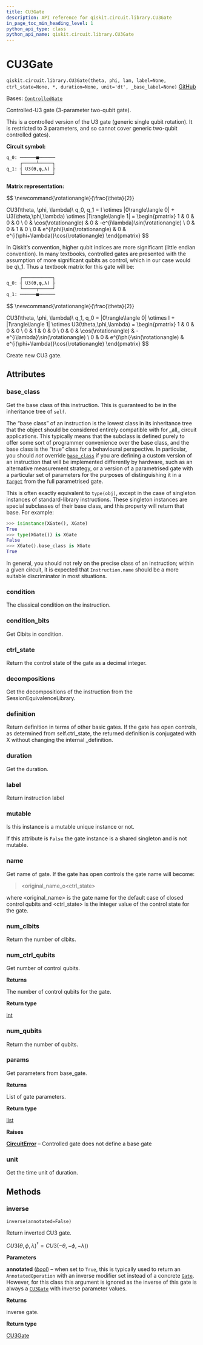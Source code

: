 ```yaml
---
title: CU3Gate
description: API reference for qiskit.circuit.library.CU3Gate
in_page_toc_min_heading_level: 1
python_api_type: class
python_api_name: qiskit.circuit.library.CU3Gate
---
```


# CU3Gate

<span id="qiskit.circuit.library.CU3Gate" />

`qiskit.circuit.library.CU3Gate(theta, phi, lam, label=None, ctrl_state=None, *, duration=None, unit='dt', _base_label=None)` [GitHub](https://github.com/qiskit/qiskit/tree/main/qiskit/circuit/library/standard_gates/u3.py "view source code")

Bases: [`ControlledGate`](qiskit.circuit.ControlledGate "qiskit.circuit.controlledgate.ControlledGate")

Controlled-U3 gate (3-parameter two-qubit gate).

This is a controlled version of the U3 gate (generic single qubit rotation). It is restricted to 3 parameters, and so cannot cover generic two-qubit controlled gates).

**Circuit symbol:**

```python
q_0: ──────■──────
     ┌─────┴─────┐
q_1: ┤ U3(ϴ,φ,λ) ├
     └───────────┘
```

**Matrix representation:**

$$
\newcommand{\rotationangle}{\frac{\theta}{2}}

CU3(\theta, \phi, \lambda)\ q_0, q_1 =
    I \otimes |0\rangle\langle 0| +
    U3(\theta,\phi,\lambda) \otimes |1\rangle\langle 1| =
    \begin{pmatrix}
        1 & 0                   & 0 & 0 \\
        0 & \cos(\rotationangle)           & 0 & -e^{i\lambda}\sin(\rotationangle) \\
        0 & 0                   & 1 & 0 \\
        0 & e^{i\phi}\sin(\rotationangle)  & 0 & e^{i(\phi+\lambda)}\cos(\rotationangle)
    \end{pmatrix}
$$

<Admonition title="Note" type="note">
  In Qiskit’s convention, higher qubit indices are more significant (little endian convention). In many textbooks, controlled gates are presented with the assumption of more significant qubits as control, which in our case would be q\_1. Thus a textbook matrix for this gate will be:

  ```python
       ┌───────────┐
  q_0: ┤ U3(ϴ,φ,λ) ├
       └─────┬─────┘
  q_1: ──────■──────
  ```

  $$
  \newcommand{\rotationangle}{\frac{\theta}{2}}

  CU3(\theta, \phi, \lambda)\ q_1, q_0 =
      |0\rangle\langle 0| \otimes I +
      |1\rangle\langle 1| \otimes U3(\theta,\phi,\lambda) =
      \begin{pmatrix}
          1 & 0   & 0                  & 0 \\
          0 & 1   & 0                  & 0 \\
          0 & 0   & \cos(\rotationangle)          & -e^{i\lambda}\sin(\rotationangle) \\
          0 & 0   & e^{i\phi}\sin(\rotationangle) & e^{i(\phi+\lambda)}\cos(\rotationangle)
      \end{pmatrix}
  $$
</Admonition>

Create new CU3 gate.

## Attributes

<span id="qiskit.circuit.library.CU3Gate.base_class" />

### base\_class

Get the base class of this instruction. This is guaranteed to be in the inheritance tree of `self`.

The “base class” of an instruction is the lowest class in its inheritance tree that the object should be considered entirely compatible with for \_all\_ circuit applications. This typically means that the subclass is defined purely to offer some sort of programmer convenience over the base class, and the base class is the “true” class for a behavioural perspective. In particular, you should *not* override [`base_class`](#qiskit.circuit.library.CU3Gate.base_class "qiskit.circuit.library.CU3Gate.base_class") if you are defining a custom version of an instruction that will be implemented differently by hardware, such as an alternative measurement strategy, or a version of a parametrised gate with a particular set of parameters for the purposes of distinguishing it in a [`Target`](qiskit.transpiler.Target "qiskit.transpiler.Target") from the full parametrised gate.

This is often exactly equivalent to `type(obj)`, except in the case of singleton instances of standard-library instructions. These singleton instances are special subclasses of their base class, and this property will return that base. For example:

```python
>>> isinstance(XGate(), XGate)
True
>>> type(XGate()) is XGate
False
>>> XGate().base_class is XGate
True
```

In general, you should not rely on the precise class of an instruction; within a given circuit, it is expected that `Instruction.name` should be a more suitable discriminator in most situations.

<span id="qiskit.circuit.library.CU3Gate.condition" />

### condition

The classical condition on the instruction.

<span id="qiskit.circuit.library.CU3Gate.condition_bits" />

### condition\_bits

Get Clbits in condition.

<span id="qiskit.circuit.library.CU3Gate.ctrl_state" />

### ctrl\_state

Return the control state of the gate as a decimal integer.

<span id="qiskit.circuit.library.CU3Gate.decompositions" />

### decompositions

Get the decompositions of the instruction from the SessionEquivalenceLibrary.

<span id="qiskit.circuit.library.CU3Gate.definition" />

### definition

Return definition in terms of other basic gates. If the gate has open controls, as determined from self.ctrl\_state, the returned definition is conjugated with X without changing the internal \_definition.

<span id="qiskit.circuit.library.CU3Gate.duration" />

### duration

Get the duration.

<span id="qiskit.circuit.library.CU3Gate.label" />

### label

Return instruction label

<span id="qiskit.circuit.library.CU3Gate.mutable" />

### mutable

Is this instance is a mutable unique instance or not.

If this attribute is `False` the gate instance is a shared singleton and is not mutable.

<span id="qiskit.circuit.library.CU3Gate.name" />

### name

Get name of gate. If the gate has open controls the gate name will become:

> \<original\_name\_o\<ctrl\_state>

where \<original\_name> is the gate name for the default case of closed control qubits and \<ctrl\_state> is the integer value of the control state for the gate.

<span id="qiskit.circuit.library.CU3Gate.num_clbits" />

### num\_clbits

Return the number of clbits.

<span id="qiskit.circuit.library.CU3Gate.num_ctrl_qubits" />

### num\_ctrl\_qubits

Get number of control qubits.

**Returns**

The number of control qubits for the gate.

**Return type**

[int](https://docs.python.org/3/library/functions.html#int "(in Python v3.12)")

<span id="qiskit.circuit.library.CU3Gate.num_qubits" />

### num\_qubits

Return the number of qubits.

<span id="qiskit.circuit.library.CU3Gate.params" />

### params

Get parameters from base\_gate.

**Returns**

List of gate parameters.

**Return type**

[list](https://docs.python.org/3/library/stdtypes.html#list "(in Python v3.12)")

**Raises**

[**CircuitError**](circuit#qiskit.circuit.CircuitError "qiskit.circuit.CircuitError") – Controlled gate does not define a base gate

<span id="qiskit.circuit.library.CU3Gate.unit" />

### unit

Get the time unit of duration.

## Methods

### inverse

<span id="qiskit.circuit.library.CU3Gate.inverse" />

`inverse(annotated=False)`

Return inverted CU3 gate.

$CU3(\theta,\phi,\lambda)^{\dagger} =CU3(-\theta,-\phi,-\lambda))$

**Parameters**

**annotated** ([*bool*](https://docs.python.org/3/library/functions.html#bool "(in Python v3.12)")) – when set to `True`, this is typically used to return an `AnnotatedOperation` with an inverse modifier set instead of a concrete [`Gate`](qiskit.circuit.Gate "qiskit.circuit.Gate"). However, for this class this argument is ignored as the inverse of this gate is always a [`CU3Gate`](#qiskit.circuit.library.CU3Gate "qiskit.circuit.library.CU3Gate") with inverse parameter values.

**Returns**

inverse gate.

**Return type**

[CU3Gate](#qiskit.circuit.library.CU3Gate "qiskit.circuit.library.CU3Gate")

